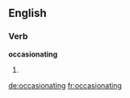 ==English==

===Verb===
'''occasionating'''

# {{present participle of|occasionate}}

[[de:occasionating]]
[[fr:occasionating]]